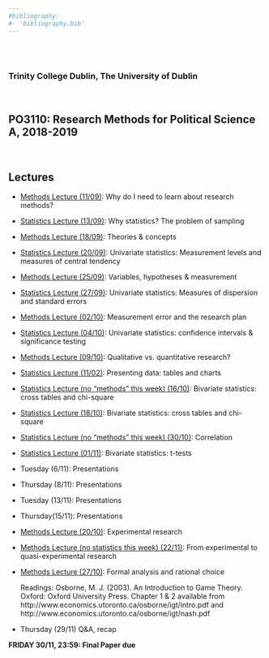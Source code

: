 ```yaml
---
#bibliography:
#- 'bibliography.bib'
---
```


<br>
<br>

### Trinity College Dublin, The University of Dublin

<br>

## **PO3110: Research Methods for Political Science A, 2018-2019**

<br>

## \center Lectures


- [Methods Lecture (11/09)](PO3110/MethodsMT01.pdf): Why do I need to learn about research methods?
- [Statistics Lecture (13/09)](PO3110/StatisticsMT01.pdf): Why statistics? The problem of sampling
- [Methods Lecture (18/09)](PO3110/MethodsMT02.pdf): Theories & concepts	
- [Statistics Lecture (20/09)](PO3110/StatisticsMT02.pdf):
Univariate statistics: Measurement levels and measures of central tendency
- [Methods Lecture (25/09)](PO3110/MethodsMT03.pdf): Variables, hypotheses & measurement	
- [Statistics Lecture (27/09)](PO3110/StatisticsMT03.pdf):
Univariate statistics: Measures of dispersion and standard errors
- [Methods Lecture (02/10)](PO3110/MethodsMT04.pdf): Measurement error and the research plan	
- [Statistics Lecture (04/10)](PO3110/StatisticsMT04.pdf):
Univariate statistics: confidence intervals & significance testing
- [Methods Lecture (09/10)](PO3110/MethodsMT05.pdf): Qualitative vs. quantitative research?	
- [Statistics Lecture (11/02)](PO3110/StatisticsMT05.pdf):
Presenting data: tables and charts
- [Statistics Lecture (no "methods" this week) (16/10)](PO3110/StatisticsMT06.pdf): Bivariate statistics: cross tables and chi-square	
- [Statistics Lecture (18/10)](PO3110/StatisticsMT06.pdf):
Bivariate statistics: cross tables and chi-square
- [Statistics Lecture (no "methods" this week) (30/10)](PO3110/StatisticsMT08a.pdf): Correlation	
- [Statistics Lecture (01/11)](PO3110/StatisticsMT08b.pdf):
Bivariate statistics: t-tests
- Tuesday (6/11): Presentations 
- Thursday (8/11): Presentations 

- Tuesday (13/11): Presentations 

- Thursday(15/11): Presentations 
- [Methods Lecture (20/10)](PO3110/MethodsMT11a.pdf): 
Experimental research

- [Methods Lecture (no statistics this week) (22/11)](PO3110/MethodsMT11b.pdf):
From experimental to quasi-experimental research
  
- [Methods Lecture (27/10)](PO3110/MethodsMT12.pdf): 
Formal analysis and rational choice

     Readings:  Osborne, M. J. (2003). An Introduction to Game Theory. Oxford: Oxford University Press. Chapter 1 & 2 available from http://www.economics.utoronto.ca/osborne/igt/intro.pdf and http://www.economics.utoronto.ca/osborne/igt/nash.pdf


- Thursday (29/11) Q&A, recap

**FRIDAY  30/11, 23:59: Final Paper due**
